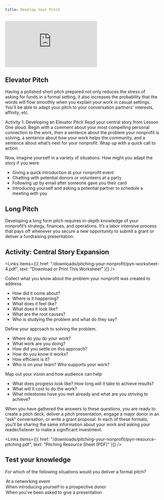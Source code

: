 ```yaml
---
title: Develop Your Pitch
---
```


<Embed src="https://player.vimeo.com/video/919324228?h=f35f191b6f" />

## Elevator Pitch

Having a polished short pitch prepared not only reduces the stress of asking for funds in a formal setting, it also increases the probability that the words will flow smoothly when you explain your work in casual settings. You'll be able to adapt your pitch to your conversation partners' interests, affinity, etc.

Activity 1: Developing an Elevator Pitch
Read your central story from Lesson One aloud. Begin with a comment about your most compelling personal connection to the work, then a sentence about the problem your nonprofit is solving, a sentence about how your work helps the community, and a sentence about what’s next for your nonprofit. Wrap up with a quick call to action. 

Now, imagine yourself in a variety of situations. How might you adapt the story if you were

- Giving a quick introduction at your nonprofit event
- Chatting with potential donors or volunteers at a party
- Following up by email after someone gave you their card
- Introducing yourself and asking a potential partner to schedule a meeting with you

## Long Pitch

Developing a long form pitch requires in-depth knowledge of your nonprofit’s strategy, finances, and operations. It’s a labor intensive process that pays off whenever you secure a new opportunity to submit a grant or deliver a fundraising presentation.

## Activity: Central Story Expansion

<Links
  items={[{
    href: "/downloads/pitching-your-nonprofit/pyn-worksheet-4.pdf",
    text: "Download or Print This Worksheet"
  }]}
/>

Collect what you know about the problem your nonprofit was created to address.

- How did it come about? 
- Where is it happening?
- What does it feel like?
- What does it look like?
- What are the root causes?
- Who is studying the problem and what do they say?

Define your approach to solving the problem.

- Where do you do your work?
- What work are you doing? 
- How did you settle on this approach?
- How do you know it works?
- How efficient is it?
- Who is on your team? Who supports your work?

Map out your vision and how audience can help

- What does progress look like? How long will it take to achieve results?
- What will it cost to do the work?
- What milestones have you met already and what are you striving to achieve?

When you have gathered the answers to these questions, you are ready to create a pitch deck, deliver a pitch presentation, engage a major donor in an “ask” conversation, or write a grant proposal. In each of these formats, you’ll be sharing the same information about your work and asking your reader/listener to make a significant investment.

<Links
  items={[{
    href: "/downloads/pitching-your-nonprofit/pyn-resource-pitching.pdf",
    text: "Pitching Resource Sheet (PDF)"
  }]}
/>

<Box>

  ## Test your knowledge

  For which of the following situations would you deliver a formal pitch?

  <MultipleChoice>
    <Option>
      At a networking event
    </Option>
    <Option>
      When introducing yourself to a prospective donor
    </Option>
    <Option isCorrect>
      When you’ve been asked to give a presentation
    </Option>
  </MultipleChoice>

</Box>
